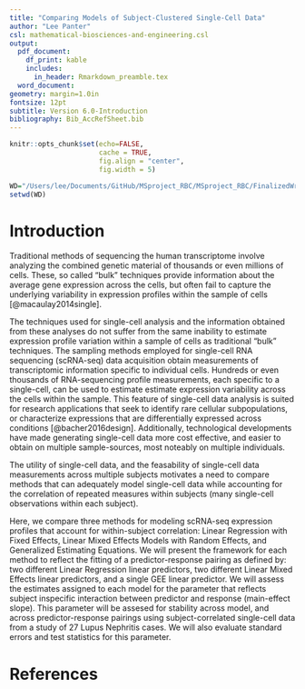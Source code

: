 ```yaml
---
title: "Comparing Models of Subject-Clustered Single-Cell Data"
author: "Lee Panter"
csl: mathematical-biosciences-and-engineering.csl
output:
  pdf_document: 
    df_print: kable
    includes:
      in_header: Rmarkdown_preamble.tex
  word_document: 
geometry: margin=1.0in
fontsize: 12pt
subtitle: Version 6.0-Introduction
bibliography: Bib_AccRefSheet.bib
---
```



<!------------------------------------------------------------------------------>
<!--  ####  KNITR Setup & Script Information   #### -->
<!------------------------------------------------------------------------------>

<!--  ####  KNITR Specs   #### -->
```r
knitr::opts_chunk$set(echo=FALSE, 
                      cache = TRUE, 
                      fig.align = "center",
                      fig.width = 5)
```


<!-- ####	 Set Working Directory	 ####   -->
```r
WD="/Users/lee/Documents/GitHub/MSproject_RBC/MSproject_RBC/FinalizedWriteUps/v6/2 Introduction"
setwd(WD)
```
<!------------------------------------------------------------------------------>


<!------------------------------------------------------------------------------>

# Introduction

Traditional methods of sequencing the human transcriptome involve analyzing the combined genetic material of thousands or even millions of cells.  These, so called "bulk" techniques provide information about the average gene expression across the cells, but often fail to capture the underlying variability in expression profiles within the sample of cells [@macaulay2014single].  

The techniques used for single-cell analysis and the information obtained from these analyses do not suffer from the same inability to estimate expression profile variation within a sample of cells as traditional "bulk" techniques.  The sampling methods employed for single-cell RNA sequencing (scRNA-seq) data acquisition obtain measurements of transcriptomic information specific to individual cells.  Hundreds or even thousands of RNA-sequencing profile measurements, each specific to a single-cell, can be used to estimate estimate expression variability across the cells within the sample. This feature of single-cell data analysis is suited for research applications that seek to identify rare cellular subpopulations, or characterize expressions that are differentially expressed across conditions [@bacher2016design].  Additionally, technological developments have made generating single-cell data more cost effective, and easier to obtain on multiple sample-sources, most noteably on multiple individuals. 

The utility of single-cell data, and the feasability of single-cell data measurements across multiple subjects motivates a need to compare methods that can adequately model single-cell data while accounting for the correlation of repeated measures within subjects (many single-cell observations within each subject).  

Here, we compare three methods for modeling scRNA-seq expression profiles that account for within-subject correlation: Linear Regression with Fixed Effects, Linear Mixed Effects Models with Random Effects, and Generalized Estimating Equations. We will present the framework for each method to reflect the fitting of a predictor-response pairing as defined by: two different Linear Regression linear predictors, two different Linear Mixed Effects linear predictors, and a single GEE linear predictor.  We will assess the estimates assigned to each model for the parameter that reflects subject inspecific interaction between predictor and response (main-effect slope).  This parameter will be assesed for stability across model, and across predictor-response pairings using subject-correlated single-cell data from a study of 27 Lupus Nephritis cases.  We will also evaluate standard errors and test statistics for this parameter.

<!------------------------------------------------------------------------------>

# References

\bibliography{Bib_AccRefSheet}


